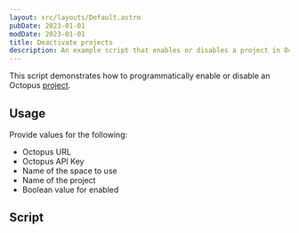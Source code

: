 ```yaml
---
layout: src/layouts/Default.astro
pubDate: 2023-01-01
modDate: 2023-01-01
title: Deactivate projects
description: An example script that enables or disables a project in Octopus.
---
```


This script demonstrates how to programmatically enable or disable an Octopus [project](/docs/projects).

## Usage

Provide values for the following:

- Octopus URL
- Octopus API Key
- Name of the space to use
- Name of the project
- Boolean value for enabled

## Script

<EnableDisableProjectScripts />